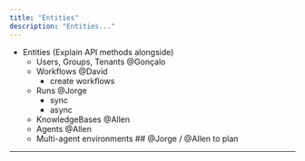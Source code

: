 ```yaml
---
title: "Entities"
description: "Entities..."
---
```


- Entities (Explain API methods alongside)
  - Users, Groups, Tenants @Gonçalo
  - Workflows @David
    - create workflows
  - Runs @Jorge
    - sync
    - async
  - KnowledgeBases @Allen
  - Agents @Allen
  - Multi-agent environments ## @Jorge / @Allen to plan

---
